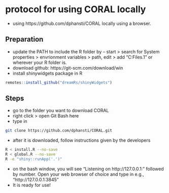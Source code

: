 # protocol for using CORAL locally

- using https://github.com/dphansti/CORAL locally using a browser. 


## Preparation
- update the PATH to include the R folder by 
-- start > search for System properties > envrionment variables > path, edit > add "C:\Program Files\R\R-4.3.1\bin\x64" or wherever your R folder is. 
- download github: https://git-scm.com/download/win
- install shinywidgets package in R 
```r
remotes::install_github("dreamRs/shinyWidgets")
```


## Steps 

- go to the folder you want to download CORAL 
- right click > open Git Bash here
- type in

```bash
git clone https://github.com/dphansti/CORAL.git
```

- after it is downloaded, follow instructions given by the developers 
```bash
R < install.R --no-save
R < global.R --no-save
R -e "shiny::runApp('.')"

```

- on the bash window, you will see "Listening on http://127.0.0.1:" followed by number. Open your web browser of choice and type in e.g., "http://127.0.0.1:3845"
- It is ready for use!


